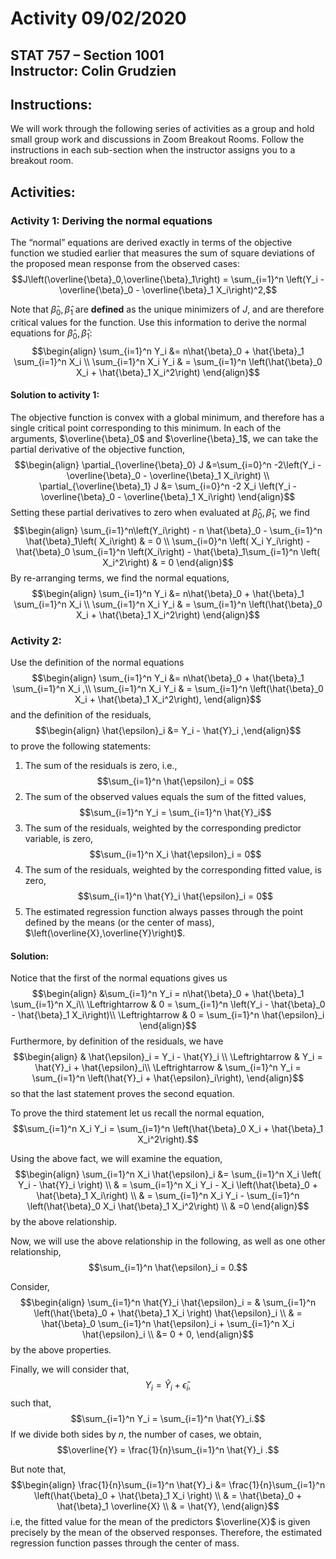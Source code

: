 # Activity 09/02/2020

## STAT 757 -- Section 1001 <br> Instructor: Colin Grudzien<br>

## Instructions:
We will work through the following series of activities as a group and hold small group work and discussions in Zoom Breakout Rooms.  Follow the instructions in each sub-section when the instructor assigns you to a breakout room.

## Activities:

### Activity 1: Deriving the normal equations

The "normal" equations are derived exactly in terms of the objective function we studied earlier that measures the sum of square deviations of the proposed mean response from the observed cases:
$$J\left(\overline{\beta}_0,\overline{\beta}_1\right) = \sum_{i=1}^n \left(Y_i - \overline{\beta}_0 - \overline{\beta}_1 X_i\right)^2,$$</li>


Note that $\hat{\beta}_0,\hat{\beta}_1$ are **defined** as the unique minimizers of $J$, and are therefore critical values for the function. Use this information to derive the normal equations for $\hat{\beta}_0,\hat{\beta}_1$:
  $$\begin{align}
  \sum_{i=1}^n Y_i &= n\hat{\beta}_0 + \hat{\beta}_1 \sum_{i=1}^n X_i \\
  \sum_{i=1}^n X_i Y_i & =  \sum_{i=1}^n \left(\hat{\beta}_0 X_i +  \hat{\beta}_1 X_i^2\right)
  \end{align}$$
  
  
#### Solution to activity 1:
The objective function is convex with a global minimum, and therefore has a single critical point corresponding to this minimum.  In each of the arguments, $\overline{\beta}_0$ and $\overline{\beta}_1$, we can take the partial derivative of the objective function,
  $$\begin{align}
  \partial_{\overline{\beta}_0} J &=\sum_{i=0}^n  -2\left(Y_i - \overline{\beta}_0 - \overline{\beta}_1 X_i\right) \\
  \partial_{\overline{\beta}_1} J &= \sum_{i=0}^n  -2 X_i \left(Y_i - \overline{\beta}_0 - \overline{\beta}_1 X_i\right)
  \end{align}$$
  Setting these partial derivatives to zero when evaluated at $\hat{\beta}_0,\hat{\beta}_1$, we find
    $$\begin{align}
    \sum_{i=1}^n\left(Y_i\right) - n \hat{\beta}_0 - \sum_{i=1}^n \hat{\beta}_1\left( X_i\right) & = 0 \\
  \sum_{i=0}^n  \left( X_i Y_i\right) - \hat{\beta}_0 \sum_{i=1}^n \left(X_i\right) - \hat{\beta}_1\sum_{i=1}^n \left( X_i^2\right) & = 0
  \end{align}$$
  By re-arranging terms, we find the normal equations,
  $$\begin{align}
  \sum_{i=1}^n Y_i &= n\hat{\beta}_0 + \hat{\beta}_1 \sum_{i=1}^n X_i \\
  \sum_{i=1}^n X_i Y_i & =  \sum_{i=1}^n \left(\hat{\beta}_0 X_i +  \hat{\beta}_1 X_i^2\right)
  \end{align}$$


### Activity 2:
Use the definition of the normal equations
  $$\begin{align}
  \sum_{i=1}^n Y_i &= n\hat{\beta}_0 + \hat{\beta}_1 \sum_{i=1}^n X_i ,\\
  \sum_{i=1}^n X_i Y_i & =  \sum_{i=1}^n \left(\hat{\beta}_0 X_i +  \hat{\beta}_1 X_i^2\right),
  \end{align}$$
  and the definition of the residuals,
  $$\begin{align} \hat{\epsilon}_i &= Y_i - \hat{Y}_i ,\end{align}$$
  to prove the following statements:
  <ol>
    <li>The sum of the residuals is zero, i.e.,
    $$\sum_{i=1}^n \hat{\epsilon}_i = 0$$</li>
    <li>The sum of the observed values equals the sum of the fitted values,
    $$\sum_{i=1}^n Y_i = \sum_{i=1}^n \hat{Y}_i$$</li>
    <li>The sum of the residuals, weighted by the corresponding predictor variable, is zero,
    $$\sum_{i=1}^n X_i \hat{\epsilon}_i = 0$$</li>
    <li>The sum of the residuals, weighted by the corresponding fitted value, is zero,
    $$\sum_{i=1}^n \hat{Y}_i \hat{\epsilon}_i = 0$$</li>
    <li>The estimated regression function always passes through the point defined by the means (or the center of mass), $\left(\overline{X},\overline{Y}\right)$.
    </ol>




#### Solution:
Notice that the first of the normal equations gives us
  $$\begin{align}
  &\sum_{i=1}^n Y_i = n\hat{\beta}_0 + \hat{\beta}_1 \sum_{i=1}^n X_i\\
  \Leftrightarrow & 0 = \sum_{i=1}^n \left(Y_i - \hat{\beta}_0 - \hat{\beta}_1 X_i\right)\\
  \Leftrightarrow & 0 = \sum_{i=1}^n \hat{\epsilon}_i
  \end{align}$$
Furthermore, by definition of the residuals, we have
  $$\begin{align}
  & \hat{\epsilon}_i = Y_i - \hat{Y}_i \\
  \Leftrightarrow & Y_i = \hat{Y}_i + \hat{\epsilon}_i\\
  \Leftrightarrow & \sum_{i=1}^n Y_i = \sum_{i=1}^n \left(\hat{Y}_i + \hat{\epsilon}_i\right),
  \end{align}$$
so that the last statement proves the second equation.

To prove the third statement let us recall the normal equation,
$$\sum_{i=1}^n X_i Y_i = \sum_{i=1}^n \left(\hat{\beta}_0 X_i + \hat{\beta}_1 X_i^2\right).$$

Using the above fact, we will examine the equation,
$$\begin{align}
\sum_{i=1}^n X_i \hat{\epsilon}_i &= \sum_{i=1}^n X_i \left( Y_i - \hat{Y}_i \right) \\
& = \sum_{i=1}^n X_i Y_i - X_i \left(\hat{\beta}_0 + \hat{\beta}_1 X_i\right) \\
& = \sum_{i=1}^n X_i Y_i - \sum_{i=1}^n \left(\hat{\beta}_0 X_i \hat{\beta}_1 X_i^2\right) \\
& =0
\end{align}$$
by the above relationship.


Now, we will use the above relationship in the following, as well as one other relationship,
$$\sum_{i=1}^n \hat{\epsilon}_i = 0.$$

Consider,
$$\begin{align}
\sum_{i=1}^n \hat{Y}_i \hat{\epsilon}_i = & \sum_{i=1}^n \left(\hat{\beta}_0 + \hat{\beta}_1 X_i \right) \hat{\epsilon}_i \\
& = \hat{\beta}_0 \sum_{i=1}^n \hat{\epsilon}_i + \sum_{i=1}^n X_i \hat{\epsilon}_i \\
&= 0 + 0,
\end{align}$$
by the above properties.

Finally, we will consider that,
$$Y_i = \hat{Y}_i + \hat{\epsilon}_i, $$
such that,
$$\sum_{i=1}^n Y_i = \sum_{i=1}^n \hat{Y}_i.$$
If we divide both sides by $n$, the number of cases, we obtain,
$$\overline{Y} = \frac{1}{n}\sum_{i=1}^n \hat{Y}_i .$$

But note that,
$$\begin{align}
\frac{1}{n}\sum_{i=1}^n \hat{Y}_i &= \frac{1}{n}\sum_{i=1}^n \left(\hat{\beta}_0 + \hat{\beta}_1 X_i \right) \\
& = \hat{\beta}_0 + \hat{\beta}_1 \overline{X} \\
& = \hat{Y}, 
\end{align}$$
i.e, the fitted value for the mean of the predictors $\overline{X}$ is given precisely by the mean of the observed responses.  Therefore, the estimated regression function
passes through the center of mass.

